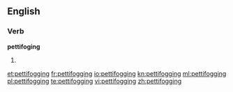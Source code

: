 ==English==

===Verb===
'''pettifoging'''

# {{present participle of|pettifog}}

[[et:pettifogging]]
[[fr:pettifogging]]
[[io:pettifogging]]
[[kn:pettifogging]]
[[ml:pettifogging]]
[[pl:pettifogging]]
[[te:pettifogging]]
[[vi:pettifogging]]
[[zh:pettifogging]]